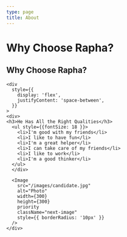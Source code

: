 ```yaml
---
type: page
title: About
---
```


# Why Choose Rapha?

<h2>Why Choose Rapha?</h2>

    <div
      style={{
        display: 'flex',
        justifyContent: 'space-between',
      }}
    >
    <div>
    <h3>He Has All the Right Qualities</h3>
      <ul style={{fontSize: 18 }}>
        <li>I'm good with my friends</li>
        <li>I like to have fun</li>
        <li>I'm a great helper</li>
        <li>I can take care of my friends</li>
        <li>I like to work</li>
        <li>I'm a good thinker</li>
      </ul>
      </div>

      <Image
        src="/images/candidate.jpg"
        alt="Photo"
        width={300}
        height={300}
        priority
        className="next-image"
        style={{ borderRadius: '10px' }}
      />
    </div>

